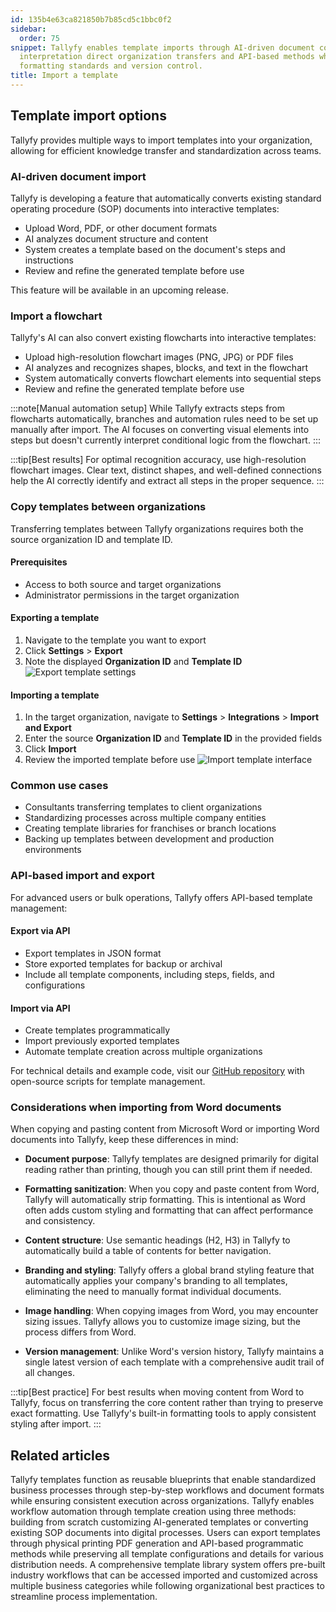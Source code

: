 ```yaml
---
id: 135b4e63ca821850b7b85cd5c1bbc0f2
sidebar:
  order: 75
snippet: Tallyfy enables template imports through AI-driven document conversion flowchart
  interpretation direct organization transfers and API-based methods while maintaining
  formatting standards and version control.
title: Import a template
---
```


## Template import options

Tallyfy provides multiple ways to import templates into your organization, allowing for efficient knowledge transfer and standardization across teams.

### AI-driven document import

Tallyfy is developing a feature that automatically converts existing standard operating procedure (SOP) documents into interactive templates:

- Upload Word, PDF, or other document formats
- AI analyzes document structure and content
- System creates a template based on the document's steps and instructions
- Review and refine the generated template before use

This feature will be available in an upcoming release.

### Import a flowchart

Tallyfy's AI can also convert existing flowcharts into interactive templates:

- Upload high-resolution flowchart images (PNG, JPG) or PDF files
- AI analyzes and recognizes shapes, blocks, and text in the flowchart
- System automatically converts flowchart elements into sequential steps
- Review and refine the generated template before use

:::note[Manual automation setup]
While Tallyfy extracts steps from flowcharts automatically, branches and automation rules need to be set up manually after import. The AI focuses on converting visual elements into steps but doesn't currently interpret conditional logic from the flowchart.
:::

:::tip[Best results]
For optimal recognition accuracy, use high-resolution flowchart images. Clear text, distinct shapes, and well-defined connections help the AI correctly identify and extract all steps in the proper sequence.
:::

### Copy templates between organizations

Transferring templates between Tallyfy organizations requires both the source organization ID and template ID.

#### Prerequisites
- Access to both source and target organizations
- Administrator permissions in the target organization

#### Exporting a template
1. Navigate to the template you want to export
2. Click **Settings** > **Export**
3. Note the displayed **Organization ID** and **Template ID**
   ![Export template settings](https://screenshots.tallyfy.com/tallyfy%2Fpro%2Fdesktop-light-configure-template-tools.png)

#### Importing a template
1. In the target organization, navigate to **Settings** > **Integrations** > **Import and Export**
2. Enter the source **Organization ID** and **Template ID** in the provided fields
3. Click **Import**
4. Review the imported template before use
   ![Import template interface](https://screenshots.tallyfy.com/Import%20Template.png)

### Common use cases
- Consultants transferring templates to client organizations
- Standardizing processes across multiple company entities
- Creating template libraries for franchises or branch locations
- Backing up templates between development and production environments

### API-based import and export

For advanced users or bulk operations, Tallyfy offers API-based template management:

#### Export via API
- Export templates in JSON format
- Store exported templates for backup or archival
- Include all template components, including steps, fields, and configurations

#### Import via API
- Create templates programmatically
- Import previously exported templates
- Automate template creation across multiple organizations

For technical details and example code, visit our [GitHub repository](https://github.com/tallyfy/api-support/) with open-source scripts for template management.

### Considerations when importing from Word documents

When copying and pasting content from Microsoft Word or importing Word documents into Tallyfy, keep these differences in mind:

- **Document purpose**: Tallyfy templates are designed primarily for digital reading rather than printing, though you can still print them if needed.

- **Formatting sanitization**: When you copy and paste content from Word, Tallyfy will automatically strip formatting. This is intentional as Word often adds custom styling and formatting that can affect performance and consistency.

- **Content structure**: Use semantic headings (H2, H3) in Tallyfy to automatically build a table of contents for better navigation.

- **Branding and styling**: Tallyfy offers a global brand styling feature that automatically applies your company's branding to all templates, eliminating the need to manually format individual documents.

- **Image handling**: When copying images from Word, you may encounter sizing issues. Tallyfy allows you to customize image sizing, but the process differs from Word.

- **Version management**: Unlike Word's version history, Tallyfy maintains a single latest version of each template with a comprehensive audit trail of all changes.

:::tip[Best practice]
For best results when moving content from Word to Tallyfy, focus on transferring the core content rather than trying to preserve exact formatting. Use Tallyfy's built-in formatting tools to apply consistent styling after import.
:::


## Related articles
<CardGrid>
<LinkTitleCard header="<b>Documenting > Templates</b>" href="/products/pro/documenting/templates/" > Tallyfy templates function as reusable blueprints that enable standardized business processes through step-by-step workflows and document formats while ensuring consistent execution across organizations. </LinkTitleCard>
<LinkTitleCard header="<b>Templates > Create a template</b>" href="/products/pro/documenting/templates/create-template/" > Tallyfy enables workflow automation through template creation using three methods: building from scratch customizing AI-generated templates or converting existing SOP documents into digital processes. </LinkTitleCard>
<LinkTitleCard header="<b>Templates > Print, Download, and Export Tallyfy Templates</b>" href="/products/pro/documenting/templates/print-download-export-templates/" > Users can export templates through physical printing PDF generation and API-based programmatic methods while preserving all template configurations and details for various distribution needs. </LinkTitleCard>
<LinkTitleCard header="<b>Templates > Sample Templates</b>" href="/products/pro/documenting/templates/how-can-i-access-tallyfys-sample-templates/" > A comprehensive template library system offers pre-built industry workflows that can be accessed imported and customized across multiple business categories while following organizational best practices to streamline process implementation. </LinkTitleCard>
</CardGrid>